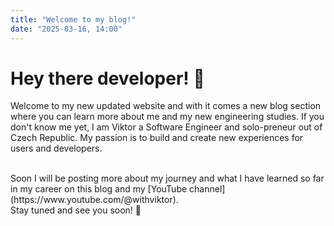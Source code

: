 ```yaml
---
title: "Welcome to my blog!"
date: "2025-03-16, 14:00"
---
```


# Hey there developer! 👋

Welcome to my new updated website and with it comes a new blog section where
you can learn more about me and my new engineering studies.
If you don't know me yet, I am Viktor a Software Engineer and solo-preneur out
of Czech Republic. My passion is to build and create new experiences for users and developers.

<br />
Soon I will be posting more about my journey and what I have learned so far in
my career on this blog and my [YouTube
channel](https://www.youtube.com/@withviktor).
<br />
Stay tuned and see you soon! 🚀

